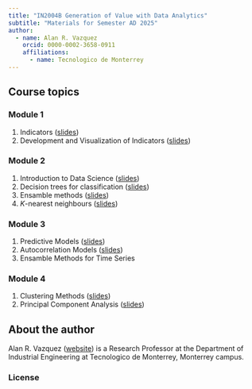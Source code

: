 ```yaml
---
title: "IN2004B Generation of Value with Data Analytics"
subtitle: "Materials for Semester AD 2025"
author: 
  - name: Alan R. Vazquez
    orcid: 0000-0002-3658-0911
    affiliations:
      - name: Tecnologico de Monterrey
---
```


## Course topics

### Module 1

1.  Indicators ([slides](/Module1/Indicators.slides.html))
2.  Development and Visualization of Indicators ([slides](/Module1/BSC.slides.html))

### Module 2

1.  Introduction to Data Science ([slides](/Module2/IntrotoDataScience.slides.html))
2.  Decision trees for classification ([slides](/Module2/Classification.slides.html))
3.  Ensamble methods ([slides](/Module2/EnsembleMethods.slides.html))
4.  *K*-nearest neighbours ([slides](/Module2/KNearestNeighbours.slides.html))

### Module 3

1.  Predictive Models ([slides](/Module3/PredictiveModels.slides.html))
2.  Autocorrelation Models ([slides](/Module3/Autocorrelation.slides.html))
3.  Ensamble Methods for Time Series

### Module 4

1.  Clustering Methods ([slides](/Module4/Clustering.slides.html))
2.  Principal Component Analysis ([slides](/Module4/PCA.slides.html))

## About the author

Alan R. Vazquez ([website](https://alanrvazquez.netlify.app/)) is a Research Professor at the Department of Industrial Engineering at Tecnologico de Monterrey, Monterrey campus.

### License
